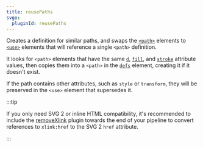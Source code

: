 ```yaml
---
title: reusePaths
svgo:
  pluginId: reusePaths
---
```


Creates a definition for similar paths, and swaps the [`<path>`](https://developer.mozilla.org/docs/Web/SVG/Element/path) elements to [`<use>`](https://developer.mozilla.org/docs/Web/SVG/Element/use) elements that will reference a single `<path>` definition.

It looks for `<path>` elements that have the same [`d`](https://developer.mozilla.org/docs/Web/SVG/Attribute/d), [`fill`](https://developer.mozilla.org/docs/Web/SVG/Attribute/fill), and [`stroke`](https://developer.mozilla.org/docs/Web/SVG/Attribute/stroke) attribute values, then copies them into a `<path>` in the [`defs`](https://developer.mozilla.org/docs/Web/SVG/Element/defs) element, creating it if it doesn't exist.

If the path contains other attributes, such as `style` or `transform`, they will be preserved in the `<use>` element that supersedes it.

:::tip

If you only need SVG 2 or inline HTML compatibility, it's recommended to include the [removeXlink](/docs/plugins/removeXlink/) plugin towards the end of your pipeline to convert references to `xlink:href` to the SVG 2 `href` attribute.

:::

